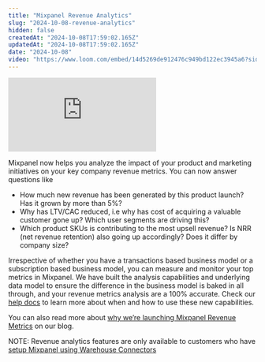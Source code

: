 ```yaml
---
title: "Mixpanel Revenue Analytics"
slug: "2024-10-08-revenue-analytics"
hidden: false
createdAt: "2024-10-08T17:59:02.165Z"
updatedAt: "2024-10-08T17:59:02.165Z"
date: "2024-10-08"
video: "https://www.loom.com/embed/14d5269de912476c949bd122ec3945a6?sid=f27eed4c-7fcb-4a4b-962c-63818b301800"
---
```

<div style={{position: 'relative', paddingBottom: '64.90384615384616%', height: 0}}>
    <iframe src="https://www.loom.com/embed/14d5269de912476c949bd122ec3945a6?sid=f27eed4c-7fcb-4a4b-962c-63818b301800"
        frameBorder="0"
        webkitallowfullscreen="true" mozallowfullscreen="true" allowFullScreen
        style={{position: 'absolute', 'top': 0, 'left': 0, 'width': '100%', 'height': '100%'}}>
    </iframe>
</div>

Mixpanel now helps you analyze the impact of your product and marketing initiatives on your key company revenue metrics. You can now answer questions like 
- How much new revenue has been generated by this product launch? Has it grown by more than 5%?
- Why has LTV/CAC reduced, i.e why has cost of acquiring a valuable customer gone up? Which user segments are driving this?
- Which product SKUs is contributing to the most upsell revenue? Is NRR (net revenue retention) also going up accordingly? Does it differ by company size?

Irrespective of whether you have a transactions based business model or a subscription based business model, you can measure and monitor your top metrics in Mixpanel. We have built the analysis capabilities and underlying data model to ensure the difference in the business model is baked in all through, and your revenue metrics analysis are a 100% accurate. Check our [help docs](/docs/features/revenue_analytics) to learn more about when and how to use these new capabilities. 

You can also read more about [why we’re launching Mixpanel Revenue Metrics](https://mixpanel.com/blog/introducing-mixpanel-revenue-analytics-ltv-arpu-roas/) on our blog. 

NOTE: Revenue analytics features are only available to customers who have [setup Mixpanel using Warehouse Connectors](/docs/tracking-methods/data-warehouse)
